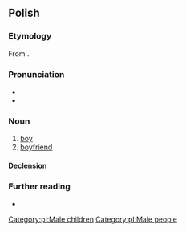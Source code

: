 ==Polish==

===Etymology===
From {{affix|pl|chłop|-ak}}.

===Pronunciation===
* {{pl-IPA}}
* {{audio|pl-chłopak.ogg|audio|lang=pl}}

===Noun===
{{pl-noun|m-pr|dim=chłopiec}}

# [[boy]]
# [[boyfriend]]

====Declension====
{{pl-decl-noun-masc-pers|chłopa|k|[[chłopacy]]/[[chłopaki]]}}

===Further reading===
* {{R:PWN}}

[[Category:pl:Male children]]
[[Category:pl:Male people]]